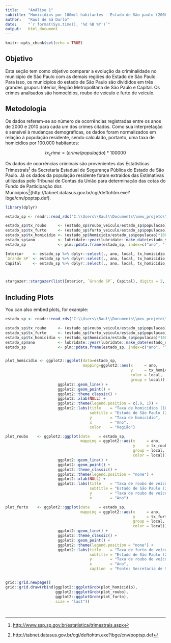 ```yaml
---
title:    "Análise 1"
subtitle: "Homicídios por 100mil habitantes - Estado de São paulo (2000 - 2010)"
author:   "Raul de Sá Durlo"
date:     "`r format(Sys.time(), '%d %B %Y')`"
output:   html_document
---
```


```r
knitr::opts_chunk$set(echo = TRUE)
```
## Objetivo

Esta seção tem como objetivo comparar a evolução da criminalidade no município de São Paulo com as demais regiões do Estado de São Paulo. Para isso, os municípios do estado de São Paulo são divididos em três grandes grupos: Interior, Região Metropolitana de São Paulo e Capital. Os crimes analisados são homocídios, roubo de veículo e furto de veículo.

## Metodologia

Os dados referem-se ao número de ocorrências registradas entre os anos de 2000 e 2010 para cada um dos crimes citados. Como sua interpretação é sensível à mudanças demográficas, os dados foram normalizados em relação à população residente, sendo calculado, portanto, uma taxa de homicídios por 100.000 habitantes:

$$tx_crime = (crime/população)*100000$$

Os dados de ocorrências criminais são provenientes das Estatísticas Trimestrais^[[http://www.ssp.sp.gov.br/estatistica/trimestrais.aspx](http://www.ssp.sp.gov.br/estatistica/trimestrais.aspx)] da Secretaria Estadual de Segurança Pública do Estado de São Paulo. Já os dados da população residente foram extraídos das Estimativas utilizadas pelo Tribunal de Contas da União para determinação das cotas do Fundo de Participação dos Municípios^[http://tabnet.datasus.gov.br/cgi/deftohtm.exe?ibge/cnv/poptsp.def](http://tabnet.datasus.gov.br/cgi/deftohtm.exe?ibge/cnv/poptsp.def).

```r

library(dplyr)

estado_sp <- readr::read_rds("C:\\Users\\Raul\\Documents\\meu_projeto\\dados e scripts\\tabelas_output\\tab_compara_txcrime_estadoSP.rds")

estado_sp$tx_roubo     <- (estado_sp$roubo_veiculo/estado_sp$populacao)*100000
estado_sp$tx_furto     <- (estado_sp$furto_veiculo/estado_sp$populacao)*100000
estado_sp$tx_homicidio <- (estado_sp$homicidio/estado_sp$populacao)*100000
estado_sp$ano          <- lubridate::year(lubridate::make_date(estado_sp$ano))
estado_sp              <- plm::pdata.frame(estado_sp, index=c("ano", "local"))

Interior    <- estado_sp %>% dplyr::select(., ano, local, tx_homicidio, tx_furto, tx_roubo) %>% dplyr::filter(., local=="Interior")
`Grande SP` <- estado_sp %>% dplyr::select(., ano, local, tx_homicidio, tx_furto, tx_roubo) %>% dplyr::filter(., local=="Grande SP")
Capital     <- estado_sp %>% dplyr::select(., ano, local, tx_homicidio, tx_furto, tx_roubo) %>% dplyr::filter(., local=="Capital")



stargazer::stargazer(list(Interior, `Grande SP`, Capital), digits = 2, type="html")

```

## Including Plots

You can also embed plots, for example:

```r

estado_sp <- readr::read_rds("C:\\Users\\Raul\\Documents\\meu_projeto\\dados e scripts\\tabelas_output\\tab_compara_txcrime_estadoSP.rds")

estado_sp$tx_roubo     <- (estado_sp$roubo_veiculo/estado_sp$populacao)*100000
estado_sp$tx_furto     <- (estado_sp$furto_veiculo/estado_sp$populacao)*100000
estado_sp$tx_homicidio <- (estado_sp$homicidio/estado_sp$populacao)*100000
estado_sp$ano          <- lubridate::year(lubridate::make_date(estado_sp$ano))
estado_sp              <- plm::pdata.frame(estado_sp, index=c("ano", "local"))


plot_homicidio <- ggplot2::ggplot(data=estado_sp,
                                  mapping=ggplot2::aes(x     = ano,
                                                       y     = tx_homicidio,
                                                       color = local,
                                                       group = local)) + 
                       ggplot2::geom_line() +
                       ggplot2::geom_point() +
                       ggplot2::theme_classic() +
                       ggplot2::xlab(NULL) +
                       ggplot2::theme(legend.position = c(.9, 1)) +
                       ggplot2::labs(title    = "Taxa de homicídios (100000 hab)",
                                     subtitle = "Estado de São Paulo (2000 até 2010)",
                                     y        = "Taxa de homicídio",
                                     x        = "Ano",
                                     color    = "Região")

plot_roubo    <- ggplot2::ggplot(data    = estado_sp,
                                 mapping = ggplot2::aes(x     = ano,
                                                        y     = tx_roubo,
                                                        group = local,
                                                        color = local)) +
                       ggplot2::geom_line() +
                       ggplot2::geom_point() +
                       ggplot2::theme_classic() +
                       ggplot2::theme(legend.position = "none") +
                       ggplot2::xlab(NULL) +
                       ggplot2::labs(title    = "Taxa de roubo de veículo (100000 hab)",
                                     subtitle = "Estado de São Paulo (2000 até 2010)",
                                     y        = "Taxa de roubo de veículo",
                                     x        = "Ano")

plot_furto    <- ggplot2::ggplot(data    = estado_sp,
                                 mapping = ggplot2::aes(x     = ano,
                                                        y     = tx_furto,
                                                        group = local,
                                                        color = local)) +
                       ggplot2::geom_line() +
                       ggplot2::theme_classic() +
                       ggplot2::geom_point() +
                       ggplot2::theme(legend.position = "none") +
                       ggplot2::labs(title    = "Taxa de furto de veículo (100000 hab)",
                                     subtitle = "Estado de São Paulo (2000 até 2010)",
                                     y        = "Taxa de roubo de veículo",
                                     x        = "Ano",
                                     caption  = "Fonte: Secretaria de Segurança Pública - SP")


grid::grid.newpage()
grid::grid.draw(rbind(ggplot2::ggplotGrob(plot_homicidio),
                      ggplot2::ggplotGrob(plot_roubo),
                      ggplot2::ggplotGrob(plot_furto),
                      size = "last"))

 
```

